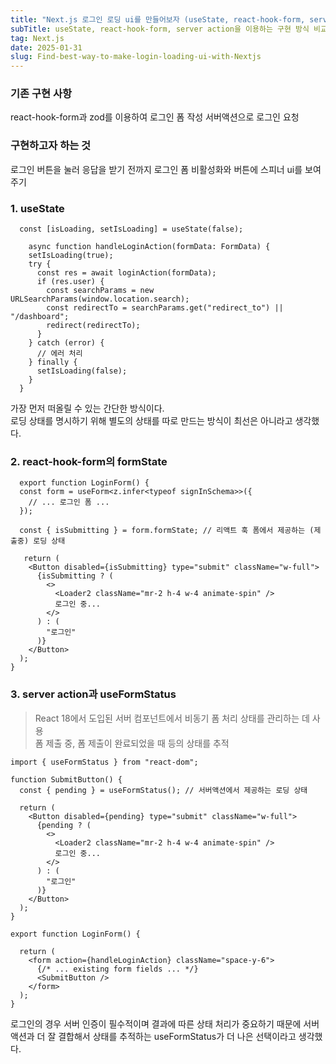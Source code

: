 ```yaml
---
title: "Next.js 로그인 로딩 ui를 만들어보자 (useState, react-hook-form, server action)"
subTitle: useState, react-hook-form, server action을 이용하는 구현 방식 비교
tag: Next.js
date: 2025-01-31
slug: Find-best-way-to-make-login-loading-ui-with-Nextjs
---
```

### 기존 구현 사항
react-hook-form과 zod를 이용하여 로그인 폼 작성 
서버액션으로 로그인 요청 

### 구현하고자 하는 것 
로그인 버튼을 눌러 응답을 받기 전까지 로그인 폼 비활성화와 버튼에 스피너 ui를 보여주기

### 1. useState
```tsx
  const [isLoading, setIsLoading] = useState(false);
  
    async function handleLoginAction(formData: FormData) {
    setIsLoading(true);
    try {
      const res = await loginAction(formData);
      if (res.user) {
        const searchParams = new URLSearchParams(window.location.search);
        const redirectTo = searchParams.get("redirect_to") || "/dashboard";
        redirect(redirectTo);
      }
    } catch (error) {
      // 에러 처리
    } finally {
      setIsLoading(false);
    }
  }
```
가장 먼저 떠올릴 수 있는 간단한 방식이다.  
로딩 상태를 명시하기 위해 별도의 상태를 따로 만드는 방식이 최선은 아니라고 생각했다.

### 2. react-hook-form의 formState
```tsx
  export function LoginForm() {
  const form = useForm<z.infer<typeof signInSchema>>({
    // ... 로그인 폼 ...
  });

  const { isSubmitting } = form.formState; // 리액트 훅 폼에서 제공하는 (제출중) 로딩 상태
  
   return (
    <Button disabled={isSubmitting} type="submit" className="w-full">
      {isSubmitting ? (
        <>
          <Loader2 className="mr-2 h-4 w-4 animate-spin" />
          로그인 중...
        </>
      ) : (
        "로그인"
      )}
    </Button>
  );
}
```

### 3. server action과 useFormStatus

>React 18에서 도입된 서버 컴포넌트에서 비동기 폼 처리 상태를 관리하는 데 사용  
폼 제출 중, 폼 제출이 완료되었을 때 등의 상태를 추적

```tsx
import { useFormStatus } from "react-dom";

function SubmitButton() {
  const { pending } = useFormStatus(); // 서버액션에서 제공하는 로딩 상태
  
  return (
    <Button disabled={pending} type="submit" className="w-full">
      {pending ? (
        <>
          <Loader2 className="mr-2 h-4 w-4 animate-spin" />
          로그인 중...
        </>
      ) : (
        "로그인"
      )}
    </Button>
  );
}

export function LoginForm() {
  
  return (
    <form action={handleLoginAction} className="space-y-6">
      {/* ... existing form fields ... */}
      <SubmitButton />
    </form>
  );
}

```

로그인의 경우 서버 인증이 필수적이며 결과에 따른 상태 처리가 중요하기 때문에 서버액션과 더 잘 결합해서 상태를 추적하는 useFormStatus가 더 나은 선택이라고 생각했다. 
